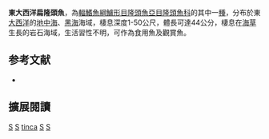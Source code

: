 {{Speciesbox
| image = Symphodus tinca mâle avec des femelles (Linnaeus, 1758).jpg
| image_width = 250px
| status = LC
| status_system = IUCN3.1
| genus = Symphodus
| species = tinca
| authority = [[Linnaeus|Linnaeus]], 1758
| synonyms = *''Labrus tinca''<br /><small>Linnaeus, 1758</small>
*''Crenilabrus tinca''<br /><small>Linnaeus, 1758</small>
*''Labrus lapina''<br /><small>Forsskål, 1775</small>
*''Lutjanus lapina''<br /><small>Forsskål, 1775</small>
*''Labrus polychrous''<br /><small>Pallas, 1814</small>
}}

'''東大西洋扁隆頭魚'''，為[[輻鰭魚綱|輻鰭魚綱]][[鱸形目|鱸形目]][[隆頭魚亞目|隆頭魚亞目]][[隆頭魚科|隆頭魚科]]的其中一[[種|種]]，分布於東[[大西洋|大西洋]]的[[地中海|地中海]]、[[黑海|黑海]]海域，棲息深度1-50公尺，體長可達44公分，棲息在[[海草|海草]]生長的岩石海域，生活習性不明，可作為食用魚及觀賞魚。

== 参考文献 ==
*{{FishBase_species|genus=Symphodus|species=tinca|year=2013|month=8}}

== 擴展閱讀 ==
{{refbegin}}
{{wikispecies-inline|Symphodus tinca|東大西洋扁隆頭魚}}
{{refend}}
{{Taxonbar|from=Q325591}}

[[Category:觀賞魚|S]]
[[Category:食用魚|S]]
[[Category:扁隆頭魚屬|tinca]]
[[Category:卡尔·林奈命名的生物分类|S]]
[[Category:1758年描述的魚類|S]]


{{鱸形目小作品}}